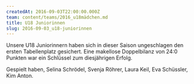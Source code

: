 ```yaml
---
createdAt: 2016-09-03T22:00:00.000Z
team: content/teams/2016_u18mädchen.md
title: U18 Juniorinnen
slug: 2016-09-03_u18-juniorinnen
---
```


Unsere U18 Juniorinnern haben sich in dieser Saison ungeschlagen den ersten Tabellenplatz gesichert. Eine makellose Doppelbilanz von 24:0 Punkten war ein Schlüssel zum diesjährigen Erfolg.

Gespielt haben, Selina Schrödel, Svenja Röhrer, Laura Keil, Eva Schüssler, Kim Anton.
